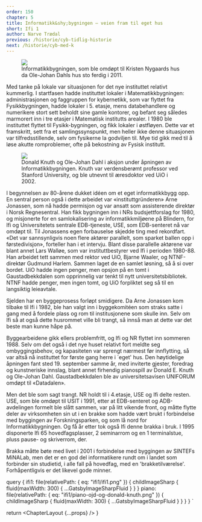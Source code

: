 ```yaml
---
order: 150
chapter: 5
title: Informatikk&shy;bygningen – veien fram til eget hus
short: Ifi 1
author: Narve Trædal
previous: /historie/cyb-tidlig-historie
next: /historie/cyb-med-k
---
```



<Figure>
  <Image src={props.data.ifi1} />
  <Figcaption>
    Informatikkbygningen, som ble omdøpt til Kristen Nygaards hus da Ole-Johan Dahls hus sto ferdig i 2011.
  </Figcaption>
</Figure>

Med tanke på lokale var situasjonen for det nye instituttet relativt kummerlig. I startfasen hadde instituttet 
lokaler i Matematikkbygningen: administrasjonen og faggruppen for kybernetikk, som var flyttet fra Fysikkbygningen, 
hadde lokaler i 5. etasje, mens databehandlere og numerikere stort sett beholdt sine gamle kontorer, og befant seg 
således marmorert inn i tre etasjer i Matematisk institutts arealer. I 1980 ble instituttet flyttet til 
Fysikk-bygningen, og fikk lokaler i østfløyen. Dette var et framskritt, sett fra et samlingssynspunkt, men 
heller ikke denne situasjonen var tilfredsstillende, selv om fysikerne la godviljen til. Mye tid gikk med til 
å løse akutte romproblemer, ofte på bekostning av Fysisk institutt.

<Figure position="end">
  <Image src={props.data.piano} />
  <Figcaption>
    Donald Knuth og Ole-Johan Dahl i aksjon under åpningen av Informatikkbygningen. Knuth var verdensberømt 
    professor ved Stanford University, og ble utnevnt til æresdoktor ved UiO i 2002.
  </Figcaption>
</Figure>

I begynnelsen av 80-årene dukket idéen om et eget informatikkbygg opp. En sentral person også i dette arbeidet 
var «instituttgründeren» Arne Jonassen, som nå hadde permisjon og var ansatt som assisterende direktør i 
Norsk Regnesentral. Han fikk bygningen inn i NRs budsjettforslag for 1980, og misjonerte for en samlokalisering 
av informatikkmiljøene på Blindern, for Ifi og Universitetets sentrale EDB-tjeneste, USE, som EDB-senteret nå 
var omdøpt til. Til Jonassens egen forbauselse skjedde ting med rekordfart. «Det var sannsynligvis noen flere 
aktører parallelt, som sparket ballen opp i førstedivisjon», forteller han i et intervju. Blant disse parallelle 
aktørene var blant annet Lars Walløe, som var instituttbestyrer ved Ifi i perioden 1980-88. Han arbeidet tett 
sammen med rektor ved UiO, Bjarne Waaler, og NTNF-direktør Gudmund Harlem. Sammen laget de en samlet løsning, 
så å si over bordet. UiO hadde ingen penger, men opsjon på en tomt i Gaustadbekkdalen som opprinnelig var tenkt 
til nytt universitetsbibliotek. NTNF hadde penger, men ingen tomt, og UiO forpliktet seg så til en langsiktig 
leieavtale.

Sjelden har en byggeprosess forløpt smidigere. Da Arne Jonassen kom tilbake til Ifi i 1982, ble han valgt inn 
i byggekomitéen som straks satte i gang med å fordele plass og rom til institusjonene som skulle inn. Selv om 
Ifi så at også dette husrommet ville bli trangt, så innså man at dette var det beste man kunne håpe på.

Byggearbeidene gikk ellers problemfritt, og Ifi og NR flyttet inn sommeren 1988. Selv om det også i det nye 
huset relativt fort meldte seg ombyggingsbehov, og kapasiteten var sprengt nærmest før innflytting, så var 
altså nå instituttet for første gang herre i `eget' hus. Den høytidelige åpningen fant sted 19. september 
samme år, med inviterte gjester, foredrag og kunstneriske innslag, blant annet firhendig pianospill av 
Donald E. Knuth og Ole-Johan Dahl. Gaustadbekkdalen ble av universitetsavisen UNIFORUM omdøpt til «Datadalen».

Men det ble som sagt trangt. NR holdt til i 4.etasje, USE og Ifi delte resten. USE, som ble omdøpt til USIT i 1991, 
etter at EDB-senteret og ADB-avdelingen formelt ble slått sammen, var på litt vikende front, og måtte flytte deler 
av virksomheten sin ut i en brakke som hadde vært brukt i forbindelse med byggingen av Forskningsparken, og som lå 
nord for Informatikkbygningen. Og få år etter tok også Ifi denne brakka i bruk. I 1995 disponerte Ifi 65 
hovedfagsplasser, 2 seminarrom og en 1 terminalstue, pluss pause- og skriverrom, der.

Brakka måtte bøte med livet i 2001 i forbindelse med byggingen av SINTEFs MiNALab, men det er en god del 
informatikere rundt om i landet som forbinder sin studietid, i alle fall på hovedfag, med en 'brakketilværelse'. 
Forhåpentligvis er det likevel gode minner.

  query {
    ifi1: file(relativePath: { eq: "ifi1/ifi1.png" }) {
      childImageSharp {
        fluid(maxWidth: 300) {
          ...GatsbyImageSharpFluid
        }
      }
    }
    piano: file(relativePath: { eq: "ifi1/piano-ojd-og-donald-knuth.png" }) {
      childImageSharp {
        fluid(maxWidth: 300) {
          ...GatsbyImageSharpFluid
        }
      }
    }
  }
`

  return <ChapterLayout {...props} />
}
